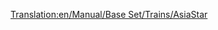[[Translation:en/Manual/Base Set/Trains/AsiaStar]]
{{ru/Перевод|en/Manual/Base Set/Trains/AsiaStar|1}}
{{en/Manual/Base Set/Trains/Trains|Image=[[File:en/Manual/Base Set/Trains/Asiastar.png]]
|Имя|Name="AsiaStar"
|Cost=£50,390 ($100,780)
|Speed=265 km/h (165 mph)
|Weight=94 t
|Power=8,000 hp (5.966 kW)
|Annual=£3,514 ($7,028)
|Designed=1992
|Lifespan=25
|Capacity=N/A
|Описание=Это самый быстрый [[en/Manual/Base Set/Electrified railways|electric-rail]] локомотив в игре.  Он состоит из пары очень мощных электрических локомотива - по одному с каждого конца поезда.
|Аналог в реальной жизни=Этот поезд в игре Transport Tycoon соотвествует [https://www.wikipedia.org/wiki/British Rail Class 373 Eurostar (class 373)] поезду, который курсирует по тунелю под Ла-Маншем и более поздним моделям (см. [https://www.wikipedia.org/wiki/TGV TGV]).
}}